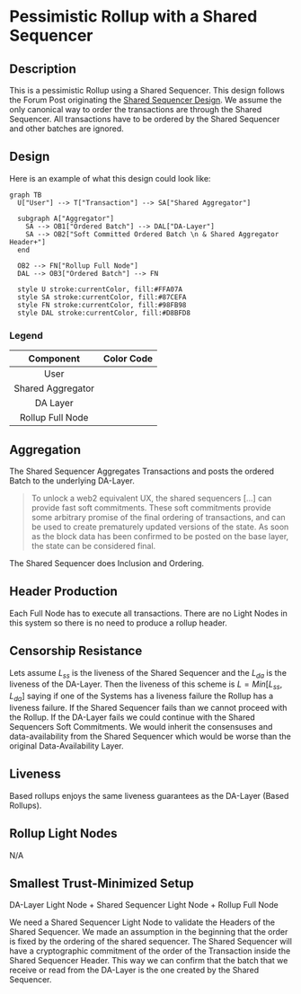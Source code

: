 # Pessimistic Rollup with a Shared Sequencer


## Description

This is a pessimistic Rollup using a Shared Sequencer. This design follows the Forum Post originating the [Shared Sequencer Design](https://forum.celestia.org/t/sharing-a-sequencer-set-by-separating-execution-from-aggregation/702/9). We assume the only canonical way to order the transactions are through the Shared Sequencer. All transactions have to be ordered by the Shared Sequencer and other batches are ignored.

## Design

Here is an example of what this design could look like:

```mermaid
graph TB
  U["User"] --> T["Transaction"] --> SA["Shared Aggregator"]

  subgraph A["Aggregator"]
    SA --> OB1["Ordered Batch"] --> DAL["DA-Layer"]
    SA --> OB2["Soft Committed Ordered Batch \n & Shared Aggregator Header+"]
  end
  
  OB2 --> FN["Rollup Full Node"]
  DAL --> OB3["Ordered Batch"] --> FN

  style U stroke:currentColor, fill:#FFA07A
  style SA stroke:currentColor, fill:#87CEFA
  style FN stroke:currentColor, fill:#98FB98
  style DAL stroke:currentColor, fill:#D8BFD8
```

### Legend

| Component | Color Code |
|:-:|:-:|
| User | <ColorSwatch hexValue="FFA07A" /> |
| Shared Aggregator | <ColorSwatch hexValue="87CEFA" /> |
| DA Layer | <ColorSwatch hexValue="D8BFD8" /> |
| Rollup Full Node | <ColorSwatch hexValue="98FB98" /> |

## Aggregation

The Shared Sequencer Aggregates Transactions and posts the ordered Batch to the underlying DA-Layer. 

> To unlock a web2 equivalent UX, the shared sequencers […] can provide fast soft commitments. These soft commitments provide some arbitrary promise of the final ordering of transactions, and can be used to create prematurely updated versions of the state. As soon as the block data has been confirmed to be posted on the base layer, the state can be considered final.
> 

The Shared Sequencer does Inclusion and Ordering.

## Header Production

Each Full Node has to execute all transactions. There are no Light Nodes in this system so there is no need to produce a rollup header.

## Censorship Resistance

Lets assume $L_{ss}$ is the liveness of the Shared Sequencer and the $L_{da}$ is the liveness of the DA-Layer. Then the liveness of this scheme is $L = Min[L_{ss},L_{da}]$ saying if one of the Systems has a liveness failure the Rollup has a liveness failure. If the Shared Sequencer fails than we cannot proceed with the Rollup. If the DA-Layer fails we could continue with the Shared Sequencers Soft Commitments. We would inherit the consensuses and data-availability from the Shared Sequencer which would be worse than the original Data-Availability Layer.

## Liveness

Based rollups enjoys the same liveness guarantees as the DA-Layer (Based Rollups).

## Rollup Light Nodes

N/A

## Smallest Trust-Minimized Setup

DA-Layer Light Node + Shared Sequencer Light Node +  Rollup Full Node

We need a Shared Sequencer Light Node to validate the Headers of the Shared Sequencer. We made an assumption in the beginning that the order is fixed by the ordering of the shared sequencer. The Shared Sequencer will have a cryptographic commitment of the order of the Transaction inside the Shared Sequencer Header. This way we can confirm that the batch that we receive or read from the DA-Layer is the one created by the Shared Sequencer.
